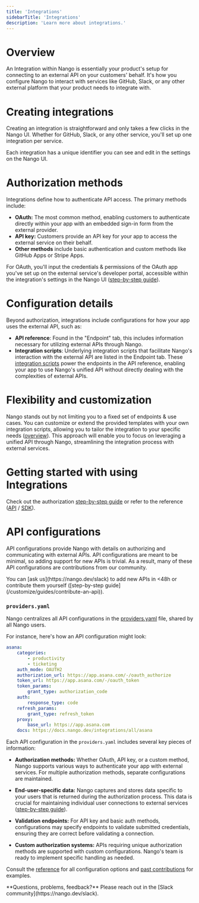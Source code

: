 ```yaml
---
title: 'Integrations'
sidebarTitle: 'Integrations'
description: 'Learn more about integrations.'
---
```


# Overview
An Integration within Nango is essentially your product's setup for connecting to an external API on your customers' behalf. It's how you configure Nango to interact with services like GitHub, Slack, or any other external platform that your product needs to integrate with.

# Creating integrations
Creating an integration is straightforward and only takes a few clicks in the Nango UI. Whether for GitHub, Slack, or any other service, you'll set up one integration per service.

Each integration has a unique identifier you can see and edit in the settings on the Nango UI.

# Authorization methods
Integrations define how to authenticate API access. The primary methods include:

- **OAuth:** The most common method, enabling customers to authenticate directly within your app with an embedded sign-in form from the external provider.
- **API key:** Customers provide an API key for your app to access the external service on their behalf.
- **Other methods** include basic authentication and custom methods like GitHub Apps or Stripe Apps.

For OAuth, you'll input the credentials & permissions of the OAuth app you've set up on the external service's developer portal, accessible within the integration's settings in the Nango UI ([step-by-step guide](/integrate/guides/authorize-an-api)).

# Configuration details
Beyond authorization, integrations include configurations for how your app uses the external API, such as:

- **API reference**: Found in the "Endpoint" tab, this includes information necessary for utilizing external APIs through Nango.
- **Integration scripts**: Underlying integration scripts that facilitate Nango's interaction with the external API are listed in the Endpoint tab. These [integration scripts](/understand/concepts/scripts) power the endpoints in the API reference, enabling your app to use Nango's unified API without directly dealing with the complexities of external APIs.

# Flexibility and customization
Nango stands out by not limiting you to a fixed set of endpoints & use cases. You can customize or extend the provided templates with your own integration scripts, allowing you to tailor the integration to your specific needs ([overview](/customize/overview)). This approach will enable you to focus on leveraging a unified API through Nango, streamlining the integration process with external services.

# Getting started with using Integrations

Check out the authorization [step-by-step guide](/integrate/guides/authorize-an-api) or refer to the reference ([API](/reference/api/integration/list) / [SDK](/reference/sdks/node#integrations)).

# API configurations

API configurations provide Nango with details on authorizing and communicating with external APIs. API configurations are meant to be minimal, so adding support for new APIs is trivial. As a result, many of these API configurations are contributions from our community.

<Tip>
You can [ask us](https://nango.dev/slack) to add new APIs in &lt;48h or contribute them yourself ([step-by-step guide](/customize/guides/contribute-an-api)).
</Tip>

### `providers.yaml`

Nango centralizes all API configurations in the [providers.yaml](https://nango.dev/providers.yaml) file, shared by all Nango users.

For instance, here's how an API configuration might look:
```yaml
asana:
    categories:
        - productivity
        - ticketing
    auth_mode: OAUTH2
    authorization_url: https://app.asana.com/-/oauth_authorize
    token_url: https://app.asana.com/-/oauth_token
    token_params:
        grant_type: authorization_code
    auth:
        response_type: code
    refresh_params:
        grant_type: refresh_token
    proxy:
        base_url: https://app.asana.com
    docs: https://docs.nango.dev/integrations/all/asana
```

Each API configuration in the `providers.yaml` includes several key pieces of information:

- **Authorization methods:** Whether OAuth, API key, or a custom method, Nango supports various ways to authenticate your app with external services. For multiple authorization methods, separate configurations are maintained.

- **End-user-specific data:** Nango captures and stores data specific to your users that is returned during the authorization process. This data is crucial for maintaining individual user connections to external services ([step-by-step guide](/integrate/guides/authorize-an-api#apis-requiring-connection-specific-configuration-for-authorization)).

- **Validation endpoints:** For API key and basic auth methods, configurations may specify endpoints to validate submitted credentials, ensuring they are correct before validating a connection.

- **Custom authorization systems:** APIs requiring unique authorization methods are supported with custom configurations. Nango's team is ready to implement specific handling as needed.

Consult the [reference](/reference/api-configuration) for all configuration options and [past contributions](https://github.com/NangoHQ/nango/pulls?q=is%3Apr+is%3Amerged+label%3Aapi+) for examples.

<Tip>
**Questions, problems, feedback?** Please reach out in the [Slack community](https://nango.dev/slack).
</Tip>
